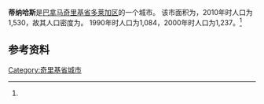 {{Infobox settlement
|name                   = 蒂纳哈斯
|native_name            = 
|settlement_type        = [[市_(巴拿马)|市]]
|image_skyline          = 
|image_caption          = 
|image_alt              = 
|pushpin_map            =
|coordinates_display    = inline,title
|coordinates_region     = PA
|subdivision_type       = 国家
|subdivision_name       = {{flag|Panama}}
|subdivision_type1      = [[巴拿马行政区划|省份]]
|subdivision_name1      = [[奇里基省|奇里基省]]
|subdivision_type2      = [[区_(巴拿马)|区]]
|subdivision_name2      = [[多莱加区|多莱加区]]
|leader_title           = 
|leader_name            = 
|established_title      = 设立时间
|established_date       = 
|area_land_km2          = 29.4
|area_footnotes         = <ref name=inec>[http://www.contraloria.gob.pa/inec/archivos/P3601Cuadro11.xls {{Wayback|url=http://www.contraloria.gob.pa/inec/archivos/P3601Cuadro11.xls |date=20150923210542 }} "Cuadro 11 (Superficie, población y densidad de población en la República...)" [Table 11 (Area, population, and population density in the Republic...)<nowiki>]</nowiki>] (.xls). In {{cite web|title=Resultados Finales Básicos|trans-title=Basic Final Results|url=https://www.contraloria.gob.pa/inec/publicaciones/Publicaciones.aspx?ID_SUBCATEGORIA=59&ID_PUBLICACION=360&ID_IDIOMA=1&ID_CATEGORIA=13|publisher=[[巴拿马国家统计及普查局|巴拿马国家统计及普查局]]|accessdate=May 26, 2015|language=es|archive-date=2015-07-10|archive-url=https://web.archive.org/web/20150710070123/http://www.contraloria.gob.pa/inec/Publicaciones/Publicaciones.aspx?ID_SUBCATEGORIA=59&ID_PUBLICACION=360&ID_IDIOMA=1&ID_CATEGORIA=13|dead-url=no}}</ref>
|population_as_of       = 2010
|population_total       = 1530
|population_footnotes   = <ref name=inec/>
|population_density_km2 = 52
|population_note        = 人口密度数据由计算得出
|timezone1              = [[北美东部时区|东部时区]]
|utc_offset1            = −5
|latd                   = 
|latm                   = 
|lats                   = 
|latNS                  = 
|longd                  = 
|longm                  = 
|longs                  = 
|longEW                 = }}

'''蒂纳哈斯'''是[[巴拿马|巴拿马]][[奇里基省|奇里基省]][[多莱加区|多莱加区]]的一个城市。 该市面积为{{convert|29.4|sqkm|sqmi}}，2010年时人口为1,530，故其人口密度为{{convert|52|PD/sqkm|PD/sqmi}}。 1990年时人口为1,084，2000年时人口为1,237。<ref name=inec/>

==参考资料==
{{reflist}}

{{Chiriquí Province}}

{{coord|8.5500|N|82.4500|W|display=title}}

[[Category:奇里基省城市|Category:奇里基省城市]]

{{Panama-geo-stub}}